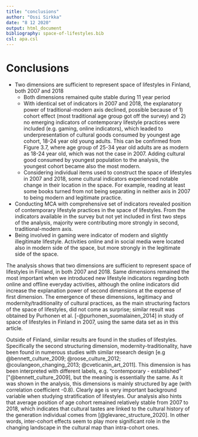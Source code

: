 ```yaml
---
title: "conclusions"
author: "Ossi Sirkka"
date: "8 12 2020"
output: html_document
bibliography: space-of-lifestyles.bib
csl: apa.csl
---
```



# Conclusions

  * Two dimensions are sufficient to represent space of lifestyles in Finland, both 2007 and 2018
    * Both dimensions remained quite stable during 11 year period
    * With identical set of indicators in 2007 and 2018, the explanatory power of traditional-modern axis declined, possible because of 1) cohort effect (most traditional age group got off the survey) and 2) no emerging indicators of contemporary lifestyle practices were included (e.g. gaming, online indicators), which leaded to underpresentation of cultural goods consumed by youngest age cohort, 18-24 year old young adults. This can be confirmed from Figure 3.7, where age group of 25-34 year old adults are as modern as 18-24 year old, which was not the case in 2007. Adding cultural good consumed by youngest population to the analysis, the youngest cohort became also the most modern. 
    * Considering individual items used to construct the space of lifestyles in 2007 and 2018, some cultural indicators experienced notable change in their location in the space. For example, reading at least some books turned from not being separating in neither axis in 2007 to being modern and legitimate practice.
  
  * Conducting MCA with comprehensive set of indicators revealed position of contemporary lifestyle practices in the space of lifestyles. From the indicators available in the survey but not yet included in first two steps of the analysis, majority were contributing more strongly in second, traditional-modern axis. 
  * Being involved in gaming were indicator of modern and slightly illegitimate lifestyle. Activities online and in social media were located also in modern side of the space, but more strongly in the legitimate side of the space. 
  
  
The analysis shows that two dimensions are sufficient to represent space of lifestyles in Finland, in both 2007 and 2018. Same dimensions remained the most important when we introduced new lifestyle indicators regarding both online and offline everyday activities, although the online indicators did increase the explanation power of second dimensions at the expense of first dimension. The emergence of these dimensions, legitimacy and modernity/traditionality of cultural practices, as the main structuring factors of the space of lifestyles, did not come as surprise; similar result was obtained by Purhonen et al. [-@purhonen_suomalainen_2014] in study of space of lifestyles in Finland in 2007, using the same data set as in this article.

Outside of Finland, similar results are found in the studies of lifestyles. Specifically the second structuring dimension, modernity-traditionality, have been found in numerous studies with similar research design [e.g @bennett_culture_2009; @roose_culture_2012; @coulangeon_changing_2013; @cveticanin_art_2011]. This dimension is has been interpreted with different labels, e.g.  "contemporary - established" ["@bennett_culture_2009], but the meaning is essentially the same. As it was shown in the analysis, this dimensions is mainly structured by age (with correlation coefficient -0.8). Clearly age is very important background variable when studying stratification of lifestyles. Our analysis also hints that average position of age cohort remained relatively stable from 2007 to 2018, which indicates that cultural tastes are linked to the cultural history of the generation individual comes from [@glevarec_structure_2020]. In other words, inter-cohort effects seem to play more significant role in the changing landscape in the cultural map than intra-cohort ones. 





